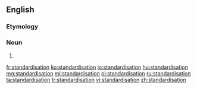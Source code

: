 ==English==

===Etymology===
{{suffix|standardise|ation|lang=en}}

===Noun===
{{en-noun}}

# {{standard spelling of|standardization|from=British spelling|lang=en}}

[[fr:standardisation]]
[[ko:standardisation]]
[[io:standardisation]]
[[hu:standardisation]]
[[mg:standardisation]]
[[ml:standardisation]]
[[pl:standardisation]]
[[ru:standardisation]]
[[ta:standardisation]]
[[tr:standardisation]]
[[vi:standardisation]]
[[zh:standardisation]]